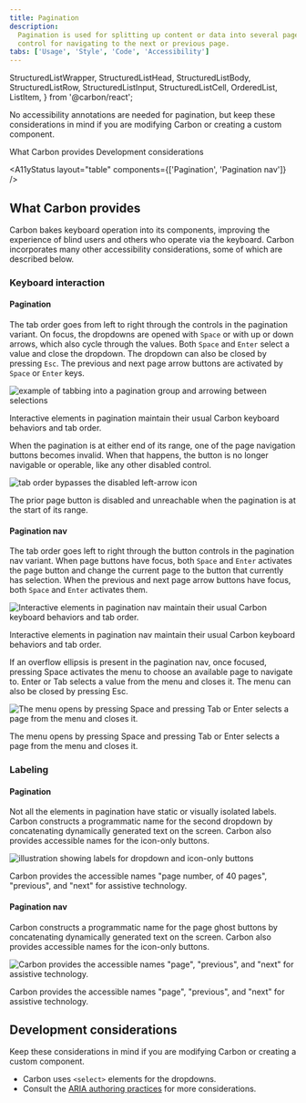 ```yaml
---
title: Pagination
description:
  Pagination is used for splitting up content or data into several pages, with a
  control for navigating to the next or previous page.
tabs: ['Usage', 'Style', 'Code', 'Accessibility']
---
```



  StructuredListWrapper,
  StructuredListHead,
  StructuredListBody,
  StructuredListRow,
  StructuredListInput,
  StructuredListCell,
  OrderedList,
  ListItem,
} from '@carbon/react';

<PageDescription>

No accessibility annotations are needed for pagination, but keep these
considerations in mind if you are modifying Carbon or creating a custom
component.

</PageDescription>

<AnchorLinks>

<AnchorLink>What Carbon provides</AnchorLink>
<AnchorLink>Development considerations</AnchorLink>

</AnchorLinks>

<A11yStatus layout="table" components={['Pagination', 'Pagination nav']} />

## What Carbon provides

Carbon bakes keyboard operation into its components, improving the experience of
blind users and others who operate via the keyboard. Carbon incorporates many
other accessibility considerations, some of which are described below.

### Keyboard interaction

#### Pagination

The tab order goes from left to right through the controls in the pagination
variant. On focus, the dropdowns are opened with `Space` or with up or down
arrows, which also cycle through the values. Both `Space` and `Enter` select a
value and close the dropdown. The dropdown can also be closed by pressing `Esc`.
The previous and next page arrow buttons are activated by `Space` or `Enter`
keys.

<Row>
<Column colLg={12}>

![example of tabbing into a pagination group and arrowing between selections](images/pagination-a11y-1.png)

<Caption>
  Interactive elements in pagination maintain their usual Carbon keyboard
  behaviors and tab order.
</Caption>

</Column>
</Row>

When the pagination is at either end of its range, one of the page navigation
buttons becomes invalid. When that happens, the button is no longer navigable or
operable, like any other disabled control.

<Row>
<Column colLg={8}>

![tab order bypasses the disabled left-arrow icon](images/pagination-a11y-2.png)

<Caption>
  The prior page button is disabled and unreachable when the pagination is at
  the start of its range.
</Caption>

</Column>
</Row>

#### Pagination nav

The tab order goes left to right through the button controls in the pagination
nav variant. When page buttons have focus, both `Space` and `Enter` activates
the page button and change the current page to the button that currently has
selection. When the previous and next page arrow buttons have focus, both
`Space` and `Enter` activates them.

<Row>
<Column colLg={12}>

![Interactive elements in pagination nav maintain their usual Carbon keyboard behaviors and tab order.](images/pagination-a11y-3.png)

<Caption>
  Interactive elements in pagination nav maintain their usual Carbon keyboard
  behaviors and tab order.
</Caption>

</Column>
</Row>

If an overflow ellipsis is present in the pagination nav, once focused, pressing
Space activates the menu to choose an available page to navigate to. Enter or
Tab selects a value from the menu and closes it. The menu can also be closed by
pressing Esc.

<Row>
<Column colLg={12}>

![The menu opens by pressing Space and pressing Tab or Enter selects a page from the menu and closes it.](images/pagination-a11y-4.png)

<Caption>
  The menu opens by pressing Space and pressing Tab or Enter selects a page from
  the menu and closes it.
</Caption>

</Column>
</Row>

### Labeling

#### Pagination

Not all the elements in pagination have static or visually isolated labels.
Carbon constructs a programmatic name for the second dropdown by concatenating
dynamically generated text on the screen. Carbon also provides accessible names
for the icon-only buttons.

<Row>
<Column colLg={8}>

![illustration showing labels for dropdown and icon-only buttons](images/pagination-a11y-5.png)

<Caption>
  Carbon provides the accessible names "page number, of 40 pages", "previous",
  and "next" for assistive technology.
</Caption>

</Column>
</Row>

#### Pagination nav

Carbon constructs a programmatic name for the page ghost buttons by
concatenating dynamically generated text on the screen. Carbon also provides
accessible names for the icon-only buttons.

<Row>
<Column colLg={8}>

![Carbon provides the accessible names "page", "previous", and "next" for assistive technology.](images/pagination-a11y-6.png)

<Caption>
  Carbon provides the accessible names "page", "previous", and "next" for
  assistive technology.
</Caption>

</Column>
</Row>

## Development considerations

Keep these considerations in mind if you are modifying Carbon or creating a
custom component.

- Carbon uses `<select>` elements for the dropdowns.
- Consult the
  [ARIA authoring practices](https://www.w3.org/WAI/ARIA/apg/example-index/combobox/combobox-select-only.html)
  for more considerations.
